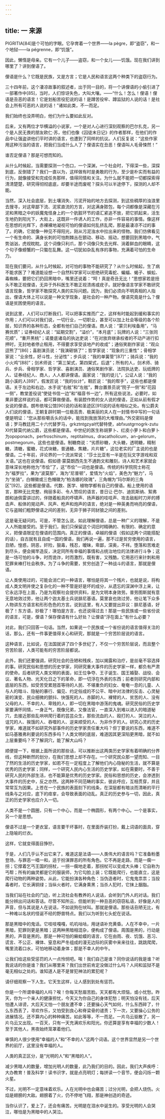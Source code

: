 ```yaml
---
---
---
```

title: 一 来源
---




PIGRITIA[84]是个可怕的字眼。它孕育着一个世界——la pègre，即“盗窃”，和一个地狱——la pégrenne，即“饥饿”。

因此，懒惰是母亲。它有一个儿子——盗窃，和一个女儿——饥饿。现在我们讲到哪里了？讲到俚语了。

俚语是什么？它既是民族，又是方言；它是人民和语言这两个种类下的盗窃行为。

三十四年前，这个凄凉故事的叙述者，出于同一目的，将一个讲俚语的小偷引进了一部著作中[85]，当时，人们惊讶失色，大叫大嚷。——“什么！怎么！俚语！俚语是丑恶的语言！它是划船苦役犯说的话！是蹲苦役牢、蹲监狱的人说的话！是社会上所有可恶的人说的话！”诸如此类，不一而足。

我们始终也没弄明白，他们为什么要如此反对。

后来，又有两位才华横溢的小说家，一个是对人心进行深刻观察的巴尔扎克，另一个是人民无畏的朋友欧仁·苏，他们也像《囚徒末日记》的作者那样，在他们的作品中让强盗讲他们平时讲的语言，也遭到了同样的抗议。人们反复说：“这些作家用这种污浊的语言，把我们当成什么人了？俚语实在丑恶！俚语叫人毛骨悚然！”

谁否定俚语？那是可想而知的。

从什么时候起，当需要探测一个伤口，一个深渊，一个社会时，下得深一些，深探到底，反倒错了？我们一直以为，这样做有时是勇敢的行为，至少是朴实而有益的行为，就像接受和完成任务那样，值得同情和关注。为什么就不能把一切都探索得清清楚楚，研究得彻彻底底，却要半途而废呢？探头可以半途停下，探测的人却不能。

当然，深入社会底层，到土壤消失、污泥开始的地方去探测，到这些稠厚的浊浪里去搜寻，对这卑鄙下流、泥浆直流的方言，对这满身脓包，每个词都像是深藏在污泥和黑暗之中的妖魔鬼怪身上的一个肮脏环节的语汇紧追不放，把它抓起来，活生生地扔到阳光下，大街上，这既非一件诱人的工作，亦非一件容易的事情。像这样在思想的光辉下，赤裸裸地凝视可怕的俚语如何乱挤乱爬，那是最凄凉不过的事了。的确，它就像一种见不得阳光，刚从污泥浊水中拉出来的怪物。我们仿佛看见一个有生命的、满身长刺的可怕荆棘丛在颤动、移动、摇动，想要回到黑暗中，气势汹汹，虎视眈眈。这个词像只利爪，那个词像只失去光辉、淌着鲜血的眼睛，这个句子像螃蟹的一只螯在乱舞。这一切犹如杂乱有序的事物，充满着可怕的生命力。

现在我们要问，从什么时候起，对可怕的事物不能研究了？从什么时候起，生了病不能求医了？难道能设想一个自然科学家可以拒绝研究毒蛇、蝙蝠、蝎子、蜈蚣、毒蜘蛛，要把它们扔回黑暗中，嘴里还说着：“呵！真是奇丑无比！”思想家若是扭头不敢正视俚语，无异于外科医生不敢正视溃疡或疣子。就好像语言学家不敢研究语言现象，哲学家不敢探究人类的实际问题。因为，我们必须向不明真相的人指出，俚语大体上可以说是一种文学现象，是社会的一种产物。俚语究竟是什么？俚语是贫困使用的语言。

说到这里，人们可以打断我们，可以把事实推而广之，这样有时能起到缓和事实的作用；人们可以对我们说，一切行业，一切职业，甚至可以加上社会等级的各个阶层，知识界的各种形态，全都有他们自己的俚语。商人说：“蒙贝利埃备用”，“马赛优质”；证券经纪人说：“延期交割”，“溢价”，“本月底”；玩牌的人说：“三张同花顺”，“重开黑桃”；诺曼底诸岛的执达吏说：“在对放弃继承权者的不动产进行扣押时，无封地者停止租用，不得要求享受该地产的收成”；通俗笑剧作家说：“观众逗熊了”[86]；喜剧演员说：“我演砸锅了”；哲学家说：“现象的三重性”；骨相学家说：“业余性，好斗性，分泌性”；步兵说：“我的单簧管”[87]”；骑兵说：“我的小火鸡”[88]”；剑术师说：“第三架式，第四架式，后退”；所有的人，剑术师、骑兵、步兵、骨相学家、哲学家、喜剧演员、通俗笑剧作家、法院执达吏、玩纸牌的人、证券经纪人、商人，人人都讲俚语。画家说：“我的徒儿”，公证人说：“我的跳小溪的人[89]”，假发匠说：“我的伙计”，鞋匠说：“我的帮手”，这些也都是俚语。关于左边和右边，水手说“右舷”和“左舷”，舞台置景员说“院子一侧”和“花园一侧”，教堂差役说“使徒书信一边”和“福音书一边”，所有这些说法，必要时，如果非要这样说的话，都可算做俚语。有装腔作势的女人说的俚语，正如从前有假才女说的俚语。朗布依埃公馆[90]说的话和圣迹区[91]说的话有相似之处。有公爵夫人们说的俚语，王朝复辟时期一位极高贵、极美丽的夫人在一封情书中写的一句话便是明证：“您从那些嚼舌头的话中，能找到我放荡的大堆理由。”外交密码是俚语；罗马教廷用二十六代替罗马，grkztntgzyal代替特使，abfxustgrnogrk-zutu Ⅺ代替莫代纳公爵，这些都是俚语。中世纪的医生称胡萝卜、红皮小萝卜和白萝卜为opoponach，perfroschinum，reptitalmus，dracatholicum，an-gelorum，postmegorum，这些也是俚语。制糖商说：“劣质砂糖，大头糖，透明糖，精制糖，清糖，蜜糖，花式块糖，普通糖，焦糖，片片糖”，这位老实的厂主说的也是俚语。二十年前，评论界的一个流派常说：“莎士比亚有一半是在玩文字游戏和双关语。”这也在说俚语。假如德·蒙莫朗西先生不通韵文和雕刻，诗人和艺术家就会意味深长地称他为“市侩”了，这“市侩”一词也是俚语。传统的科学院院士称花为“福罗拉”，果为“波莫那”，海为“尼普顿”，爱情为“火焰”，美色为“魅力”，马为“坐骑”，白帽徽或三色帽徽为“柏洛娜的玫瑰”，三角帽为“玛尔斯的三角区”[92]，这些都是俚语。代数、医学、植物学都有自己的俚语。船上使用的语言，那种无比完整、绚丽多彩、令人赞叹的语言，昔日让·巴尔、迪凯斯纳、絮弗朗和迪佩雷讲过的，伴随着船具的呼啸声、扬声器的哇哇声、攻击敌船时刀斧的搏击声、船体的晃动声、风声、枪声和炮声的语言，绝对是一种英勇而响亮的俚语，它与盗贼们粗野俚语之间的差别，无异于狮子同豺狼之间的差别。

这是毫无疑问的。可是，不管怎么说，如此理解俚语，总是一种广义的理解，不是人人所能接受的。至于我们，我们只保留这个词旧时精确的、有限的、确定的意义，把俚语限定在俚语的范围内。真正的俚语，卓越的俚语（假如这两个词能搭配的话），自古就有且自成一国的俚语，我们再说一遍，那不过是贫穷使用的语言，丑陋，惶惑，阴恶，奸险，狠毒，残忍，暧昧，卑鄙，深奥，不祥。堕落和苦难走到尽头，便会揭竿造反，决定同所有幸福的事情和占统治地位的法律进行斗争；这是一场可怕的斗争，时而诡诈，时而激烈，既有害，又残酷，它用恶行来针刺和用犯罪来棒打社会秩序。为了斗争的需要，贫穷创造了一种战斗的语言，那就是俚语。

让人类使用过的，可能会消亡的一种语言，哪怕是将其一个残片，也就是说，将构成人类文明并使之复杂化的一种不管是好是坏的成分，从遗忘的深渊中浮上来，让它永远浮在上面，乃是为观察社会提供资料，是为文明本身效劳。普劳图斯就有意无意地效过劳，他让两个迦太基士兵说腓尼基语。莫里哀也效过劳，他让笔下众多人物讲东方语言和形形色色的方言。说到这里，有人又要提出异议：腓尼基语，好极了！东方语，妙极了！哪怕是方言，也还说得过去！那是一些民族或一些省份说的语言，可是，俚语？保存俚语有什么好处？让俚语“浮在面上”有什么必要？

对此，我们只回答一句话。当然，如果说一个民族或一个省份说的语言值得关注的话，那么，还有一件事更值得关心和研究，那就是一个穷苦阶层说的语言。

这种语言，比如说，在法国就讲了四个多世纪了，不仅一个穷苦阶层说，而且整个穷苦阶层，人类可能有的穷苦阶层都说。

此外，我们还要强调，研究社会的丑陋和残疾，加以揭露和治疗，是丝毫不容选择的事。研究民俗和思想的历史学家，同研究重大事件的历史学家一样，都负有严肃的使命。后者研究人类文明的表面，如王位争夺、王子诞生、国王婚娶、战役、会议、著名人物、光天化日之下的革命，即一切浮在外表的东西；前者则研究内部和底层的东西，如受苦受累翘首等待的人民、不堪重负的妇女、奄奄一息的儿童、人与人的暗斗、隐秘的暴行、偏见、约定俗成的不公平、暗中对法律的反击、心灵秘密的演变、民众细微的颤抖、快饿死的人、赤脚的人、裸臂的人、贫苦的人、没有父母的人、不幸的人、卑贱的人，即一切在黑暗中游荡的鬼魂。研究民俗的历史学家要满怀同情，一身正气，既像兄弟，又像法官，一直深入到难以进入的暗道秘穴，去接近那些乱哄哄爬行着的芸芸众生，那些流血的人、殴打的人、哭泣的人、诅咒的人、挨饿的人、吞噬的人、逆来顺受的人、为非作歹的人。研究心灵的历史学家，难道就不如研究外部事件的历史学家责任重大吗？但丁要说的东西，难道不如马基雅弗利要说的东西多吗？人类文明的底层，难道因其更深陷更黑暗，就不如上层重要吗？不了解洞穴，能了解大山吗？

顺便提一下，根据上面所说的那些话，可以推断出这两类历史学家有着明确的分界线，但这种断然的划分，在我们思想上却不存在。一个研究民众那一望而知、一目了然的生活的历史学家，如若不在一定程度上了解他们内心隐秘的生活，就不算是优秀的历史学家；同样，一个研究人民内心生活的历史学家，如在需要时，不善于研究人民的外部生活，也不能算是优秀的历史学家。民俗和思想的历史，会渗透到大事件的历史中，反之亦然。这两种不同范畴的事实，彼此呼应，互相贯穿，并且常常互为因果。上苍在一个民族的表面刻下的线条，在深层都有暗淡而清晰的平行线条与之对应，底下的痉挛，会导致表面的动乱。真正的历史参与一切，因此，真正的历史学家也应介入一切。

人类不是一个圆圈，只有一个中心，而是一个椭圆形，有两个中心。一个是事实，另一个是思想。

俚语不过是一个更衣室，语言要干坏事时，在里面乔装打扮，戴上词语的面具，穿上隐喻的烂衣。

这样，它就变得面目狰狞。

于是，人们几乎认不出它来了。难道这是法语——人类伟大的语言吗？它准备粉墨登场，与罪恶一唱一和，适于扮演罪恶的所有角色。它不再是走路，而是一瘸一拐；它撑着乞丐王国的拐杖，一拐一瘸地走着，那拐杖可以变成大头棒；它自称为丐帮；所有的幽灵都是它的服装师，为它勾脸上装；它既能爬行，也能直立，这是爬行动物的两种姿势。从此，它能扮演各种角色：当伪造者时，它鬼鬼祟祟；当投毒者时，它长满铜绿；当纵火者时，它满身熏黑；当杀人犯时，它抹上胭脂。

当我们站在社会的门边，听上流社会有教养的人说话，会听到门外人的对话。我们能分辨出问话和答话。尽管不知所云，但能听到一种丑恶的窃窃私语，好像是人的声音，但与其说是人在说话，不如说狗在吠叫。那就是俚语。那些话丑陋无比，有一种难以名状的怪诞不经的野兽特点。我们以为听到七头蛇在说话。

那是黑暗中的鬼话。它吱吱嘎嘎，叽叽咕咕，用谜语补充黄昏。人在不幸中，一片黑暗，犯罪则更是黑暗；这两种黑暗相混杂，便构成了俚语。周围是黑的，行动是黑的，声音是黑的。那是一种可怕的癞蛤蟆的语言，它在由雨、夜、饥饿、恶习、谎言、不公正、裸体、窒息和严冬组成的漫无边际的灰雾中来来往往，跳跳爬爬，嘴里流着口水，可怕地移动着身体；那是不幸人的中午。

让我们给这些受惩罚的人一点怜悯吧。唉！我们自己是谁？同你说话的我是谁？听我说话的你是谁？我们从哪里来？我们出世前肯定没做过什么吗？人间和监狱不是毫无相似之处的。谁知道人是不是冒犯神法的累犯呢？

请仔细观察一下人生。它天生这样，让人感到到处有惩罚。

你是一个所谓幸福的人吗？唉！你每天愁眉苦脸。天天都有大烦恼，或小忧愁。昨天，你为一个亲人的健康担忧，今天又为你自己的身体犯愁；明天怕没有钱，后天怕遭人诽谤，大后天又怕一个朋友遭不幸；还要操心天气如何，什么东西碎了，什么东西丢了，寻欢作乐，又怕受到良心和脊梁骨的谴责；下一次，又要操心公务的进展情况。还不算内心的种种痛苦。如此等等，不一而足。一片乌云驱散了，另一片乌云又出现。一百天，只有一天充满欢乐和阳光。你还算是享有幸福的少数人！至于其他人，黑夜始终笼罩着他们。

审慎的人很少使用“幸福的人”和“不幸的人”这两个词语。这个世界显然是另一个世界的前厅，这里没有幸福的人。

人类的真正区分，是“光明的人”和“黑暗的人”。

减少黑暗人的数量，增加光明人的数量，此乃我们的目的。因此，我们大声疾呼：大办教育！普及科学！读书识字，就是点亮明灯；每拼读一个音节，便会闪烁一颗火星。

不过，光明不一定意味着欢乐。人在光明中也会痛苦；过分光明，会把人烧伤。火焰是翅膀的大敌。翅膀着了火，仍不停地飞翔，那是神创造的奇迹。

当你认识了，爱上了，还会有痛苦。光明是在泪水中诞生的。享受光明的人会哭泣，哪怕是为黑暗中的人哭泣。